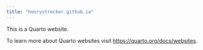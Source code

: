 ```yaml
---
title: "henrystrecker.github.io"
---
```


This is a Quarto website.

To learn more about Quarto websites visit <https://quarto.org/docs/websites>.
